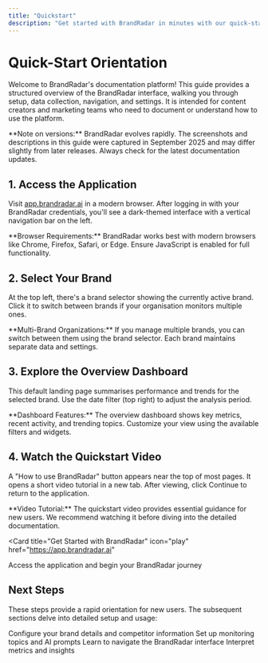 ```yaml
---
title: "Quickstart"
description: "Get started with BrandRadar in minutes with our quick-start orientation guide"
---
```


# Quick-Start Orientation

Welcome to BrandRadar's documentation platform! This guide provides a structured overview of the BrandRadar interface, walking you through setup, data collection, navigation, and settings. It is intended for content creators and marketing teams who need to document or understand how to use the platform.

<Note>
**Note on versions:** BrandRadar evolves rapidly. The screenshots and descriptions in this guide were captured in September 2025 and may differ slightly from later releases. Always check for the latest documentation updates.
</Note>

## 1. Access the Application

Visit [app.brandradar.ai](https://app.brandradar.ai) in a modern browser. After logging in with your BrandRadar credentials, you'll see a dark-themed interface with a vertical navigation bar on the left.

<Info>
**Browser Requirements:** BrandRadar works best with modern browsers like Chrome, Firefox, Safari, or Edge. Ensure JavaScript is enabled for full functionality.
</Info>

## 2. Select Your Brand

At the top left, there's a brand selector showing the currently active brand. Click it to switch between brands if your organisation monitors multiple ones.

<Tip>
**Multi-Brand Organizations:** If you manage multiple brands, you can switch between them using the brand selector. Each brand maintains separate data and settings.
</Tip>

## 3. Explore the Overview Dashboard

This default landing page summarises performance and trends for the selected brand. Use the date filter (top right) to adjust the analysis period.

<Note>
**Dashboard Features:** The overview dashboard shows key metrics, recent activity, and trending topics. Customize your view using the available filters and widgets.
</Note>

## 4. Watch the Quickstart Video

A "How to use BrandRadar" button appears near the top of most pages. It opens a short video tutorial in a new tab. After viewing, click Continue to return to the application.

<Warning>
**Video Tutorial:** The quickstart video provides essential guidance for new users. We recommend watching it before diving into the detailed documentation.
</Warning>

<Card
  title="Get Started with BrandRadar"
  icon="play"
  href="https://app.brandradar.ai"
>
  Access the application and begin your BrandRadar journey
</Card>

## Next Steps

These steps provide a rapid orientation for new users. The subsequent sections delve into detailed setup and usage:

<CardGroup cols={2}>
  <Card title="Brand Setup" icon="building" href="/account-setup">
    Configure your brand details and competitor information
  </Card>
  <Card title="Create Topics & Prompts" icon="plus-circle" href="/platform/create-topics">
    Set up monitoring topics and AI prompts
  </Card>
  <Card title="Platform Navigation" icon="compass" href="/platform/navigation">
    Learn to navigate the BrandRadar interface
  </Card>
  <Card title="Understanding Data" icon="chart-bar" href="/platform/understanding-data">
    Interpret metrics and insights
  </Card>
</CardGroup>
